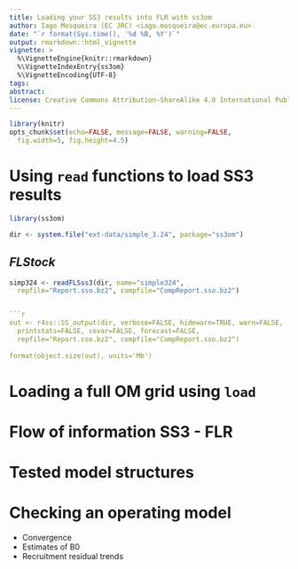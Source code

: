 ```yaml
---
title: Loading your SS3 results into FLR with ss3om
author: Iago Mosqueira (EC JRC) <iago.mosqueira@ec.europa.eu>
date: "`r format(Sys.time(), '%d %B, %Y')`"
output: rmarkdown::html_vignette
vignette: >
  %\VignetteEngine{knitr::rmarkdown}
  %\VignetteIndexEntry{ss3om}
  %\VignetteEncoding{UTF-8}
tags:
abstract:
license: Creative Commons Attribution-ShareAlike 4.0 International Public License
---
```


```r
library(knitr)
opts_chunk$set(echo=FALSE, message=FALSE, warning=FALSE,
  fig.width=5, fig.height=4.5)
```

# Using `read` functions to load SS3 results


```r
library(ss3om)
```

```r
dir <- system.file("ext-data/simple_3.24", package="ss3om")
```

## *FLStock*

```r
simp324 <- readFLSss3(dir, name="simple324",
  repfile="Report.sso.bz2", compfile="CompReport.sso.bz2")


```r
out <- r4ss::SS_output(dir, verbose=FALSE, hidewarn=TRUE, warn=FALSE,
  printstats=FALSE, covar=FALSE, forecast=FALSE,
  repfile="Report.sso.bz2", compfile="CompReport.sso.bz2")
  
format(object.size(out), units='Mb')

```

# Loading a full OM grid using `load`

# Flow of information SS3 - FLR

# Tested model structures

# Checking an operating model

- Convergence
- Estimates of B0
- Recruitment residual trends
